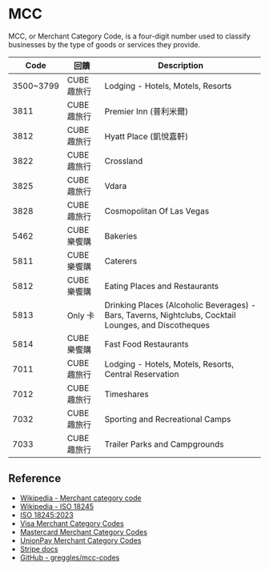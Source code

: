 # MCC

MCC, or Merchant Category Code, is a four-digit number used to classify businesses by the type of goods or services they provide.

| Code      | 回饋        | Description                                                                                           |
| --------- | ----------- | ----------------------------------------------------------------------------------------------------- |
| 3500~3799 | CUBE 趣旅行 | Lodging - Hotels, Motels, Resorts                                                                     |
| 3811      | CUBE 趣旅行 | Premier Inn (普利米爾)                                                                                |
| 3812      | CUBE 趣旅行 | Hyatt Place (凱悅嘉軒)                                                                                |
| 3822      | CUBE 趣旅行 | Crossland                                                                                             |
| 3825      | CUBE 趣旅行 | Vdara                                                                                                 |
| 3828      | CUBE 趣旅行 | Cosmopolitan Of Las Vegas                                                                             |
| 5462      | CUBE 樂饗購 | Bakeries                                                                                              |
| 5811      | CUBE 樂饗購 | Caterers                                                                                              |
| 5812      | CUBE 樂饗購 | Eating Places and Restaurants                                                                         |
| 5813      | Only 卡     | Drinking Places (Alcoholic Beverages) - Bars, Taverns, Nightclubs, Cocktail Lounges, and Discotheques |
| 5814      | CUBE 樂饗購 | Fast Food Restaurants                                                                                 |
| 7011      | CUBE 趣旅行 | Lodging - Hotels, Motels, Resorts, Central Reservation                                                |
| 7012      | CUBE 趣旅行 | Timeshares                                                                                            |
| 7032      | CUBE 趣旅行 | Sporting and Recreational Camps                                                                       |
| 7033      | CUBE 趣旅行 | Trailer Parks and Campgrounds                                                                         |

## Reference

- [Wikipedia - Merchant category code](https://en.wikipedia.org/wiki/Merchant_category_code)
- [Wikipedia - ISO 18245](https://en.wikipedia.org/wiki/ISO_18245)
- [ISO 18245:2023](https://www.iso.org/standard/79450.html)
- [Visa Merchant Category Codes](https://usa.visa.com/content/dam/VCOM/download/merchants/visa-merchant-data-standards-manual.pdf)
- [Mastercard Merchant Category Codes](https://www.mastercard.us/content/dam/public/mastercardcom/na/global-site/documents/quick-reference-booklet-merchant.pdf)
- [UnionPay Merchant Category Codes](https://open.unionpay.com/tjwx/openapi/mchnt-mcc.html)
- [Stripe docs](https://stripe.com/docs/issuing/categories)
- [GitHub - greggles/mcc-codes](https://github.com/greggles/mcc-codes)
